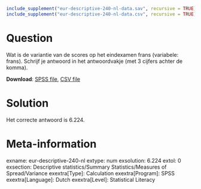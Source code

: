 ```{r, echo = FALSE, results = "hide"}
include_supplement("eur-descriptive-240-nl-data.sav", recursive = TRUE)
include_supplement("eur-descriptive-240-nl-data.csv", recursive = TRUE)
```

Question
========
Wat is de variantie van de scores op het eindexamen frans (variabele: frans). Schrijf je antwoord in het antwoordvakje (met 3 cijfers achter de komma).

**Download**: [SPSS file](eur-descriptive-240-nl-data.sav), [CSV file](eur-descriptive-240-nl-data.csv)


Solution
========
Het correcte antwoord is 6.224.


Meta-information
================
exname: eur-descriptive-240-nl
extype: num
exsolution: 6.224
extol: 0
exsection: Descriptive statistics/Summary Statistics/Measures of Spread/Variance
exextra[Type]: Calculation
exextra[Program]: SPSS
exextra[Language]: Dutch
exextra[Level]: Statistical Literacy